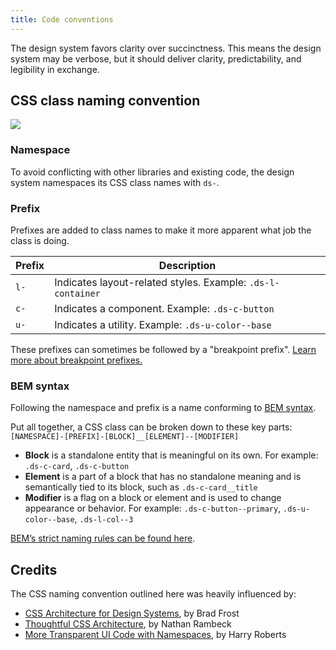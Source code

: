 ```yaml
---
title: Code conventions
---
```


The design system favors clarity over succinctness. This means the design system may be verbose, but it should deliver clarity, predictability, and legibility in exchange.

## CSS class naming convention

<img src="https://design.cms.gov/images/naming-convention.svg" class="ds-u-border--1" />

### Namespace

To avoid conflicting with other libraries and existing code, the design system namespaces its CSS class names with `ds-`.

### Prefix

Prefixes are added to class names to make it more apparent what job the class is doing.

| Prefix | Description                                                 |
| ------ | ----------------------------------------------------------- |
| `l-`   | Indicates layout-related styles. Example: `.ds-l-container` |
| `c-`   | Indicates a component. Example: `.ds-c-button`              |
| `u-`   | Indicates a utility. Example: `.ds-u-color--base`           |

These prefixes can sometimes be followed by a "breakpoint prefix". [Learn more about breakpoint prefixes.](/foundation/layout-grid/responsive-design/)

### BEM syntax

Following the namespace and prefix is a name conforming to [BEM syntax](http://getbem.com/introduction/).

Put all together, a CSS class can be broken down to these key parts: `[NAMESPACE]-[PREFIX]-[BLOCK]__[ELEMENT]--[MODIFIER]`

- **Block** is a standalone entity that is meaningful on its own. For example: `.ds-c-card`, `.ds-c-button`
- **Element** is a part of a block that has no standalone meaning and is semantically tied to its block, such as `.ds-c-card__title`
- **Modifier** is a flag on a block or element and is used to change appearance or behavior. For example: `.ds-c-button--primary`, `.ds-u-color--base`, `.ds-l-col--3`

[BEM’s strict naming rules can be found here](http://getbem.com/naming/).

## Credits

The CSS naming convention outlined here was heavily influenced by:

- [CSS Architecture for Design Systems](http://bradfrost.com/blog/post/css-architecture-for-design-systems/), by Brad Frost
- [Thoughtful CSS Architecture](https://seesparkbox.com/foundry/thoughtful_css_architecture), by Nathan Rambeck
- [More Transparent UI Code with Namespaces](https://csswizardry.com/2015/03/more-transparent-ui-code-with-namespaces/), by Harry Roberts
